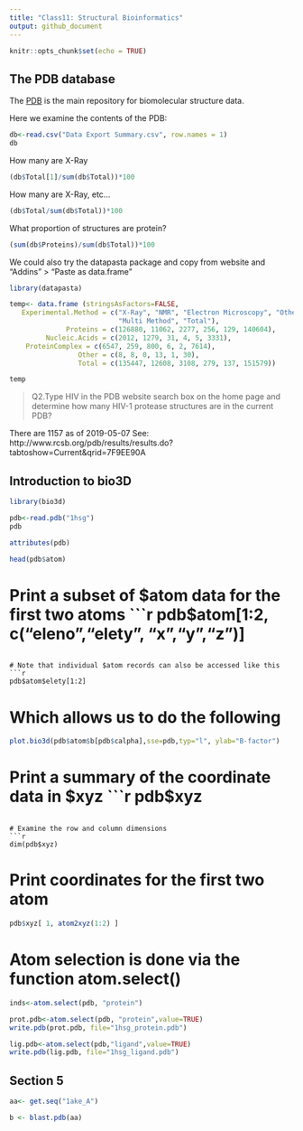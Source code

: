```yaml
---
title: "Class11: Structural Bioinformatics"
output: github_document
---
```


```r
knitr::opts_chunk$set(echo = TRUE)
```

## The PDB database

The [PDB](http://www.rcsb.org/) is the main repository for biomolecular structure data.

Here we examine the contents of the PDB:

```r
db<-read.csv("Data Export Summary.csv", row.names = 1)
db
```

How many are X-Ray
```r
(db$Total[1]/sum(db$Total))*100
```

How many are X-Ray, etc...
```r
(db$Total/sum(db$Total))*100
```

What proportion of structures are protein?
```r
(sum(db$Proteins)/sum(db$Total))*100
```

We could also try the datapasta package and copy from website and "Addins" > "Paste as data.frame"
```r
library(datapasta)

temp<- data.frame (stringsAsFactors=FALSE,
   Experimental.Method = c("X-Ray", "NMR", "Electron Microscopy", "Other",
                           "Multi Method", "Total"),
              Proteins = c(126880, 11062, 2277, 256, 129, 140604),
         Nucleic.Acids = c(2012, 1279, 31, 4, 5, 3331),
    ProteinComplex = c(6547, 259, 800, 6, 2, 7614),
                 Other = c(8, 8, 0, 13, 1, 30),
                 Total = c(135447, 12608, 3108, 279, 137, 151579))

temp
```

>Q2.Type HIV in the PDB website search box on the home page and determine how many HIV-1 protease structures are in the current PDB?

There are 1157 as of 2019-05-07 See:
http://www.rcsb.org/pdb/results/results.do?tabtoshow=Current&qrid=7F9EE90A



## Introduction to bio3D

```r
library(bio3d)
```

```r
pdb<-read.pdb("1hsg")
pdb
```

```r
attributes(pdb)
```

```r
head(pdb$atom)
```

# Print a subset of $atom data for the first two atoms
```r
pdb$atom[1:2, c("eleno","elety", "x","y","z")]
```

# Note that individual $atom records can also be accessed like this
```r
pdb$atom$elety[1:2]
```

# Which allows us to do the following
```r
plot.bio3d(pdb$atom$b[pdb$calpha],sse=pdb,typ="l", ylab="B-factor")
```

# Print a summary of the coordinate data in $xyz
```r
pdb$xyz
```

# Examine the row and column dimensions
```r
dim(pdb$xyz)
```

# Print coordinates for the first two atom
```r
pdb$xyz[ 1, atom2xyz(1:2) ]
```

# Atom selection is done via the function **atom.select()** 
```r
inds<-atom.select(pdb, "protein")
```


```r
prot.pdb<-atom.select(pdb, "protein",value=TRUE)
write.pdb(prot.pdb, file="1hsg_protein.pdb")
```

```r
lig.pdb<-atom.select(pdb,"ligand",value=TRUE)
write.pdb(lig.pdb, file="1hsg_ligand.pdb")
```

## Section 5

```r
aa<- get.seq("1ake_A")
```

```r
b <- blast.pdb(aa)
```

